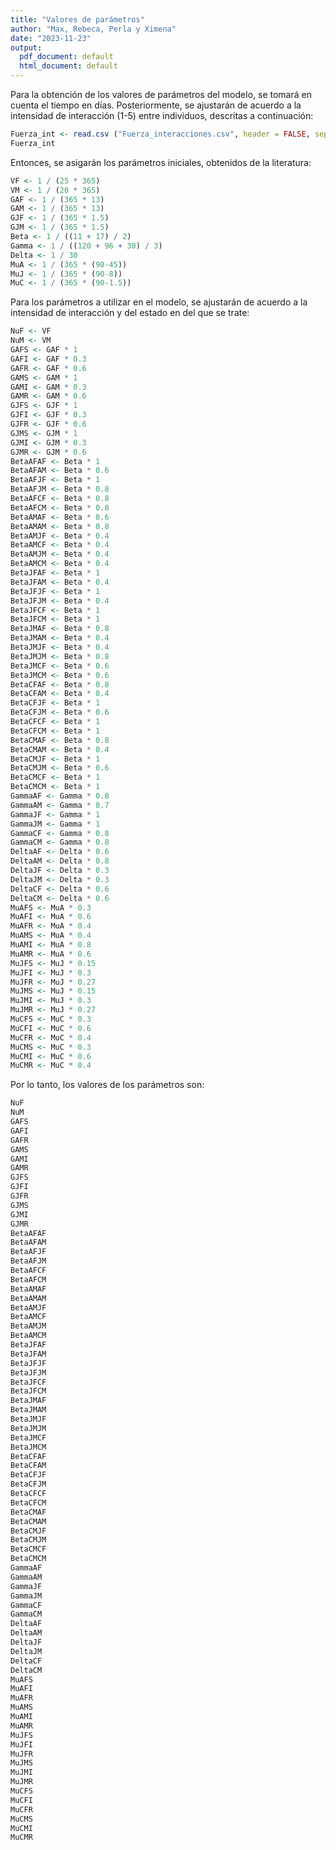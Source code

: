 ```yaml
---
title: "Valores de parámetros"
author: "Max, Rebeca, Perla y Ximena"
date: "2023-11-23"
output:
  pdf_document: default
  html_document: default
---
```



Para la obtención de los valores de parámetros del modelo, se tomará en cuenta el tiempo en días. Posteriormente, se ajustarán de acuerdo a la intensidad de interacción (1-5) entre individuos, descritas a continuación: 

```r
Fuerza_int <- read.csv ("Fuerza_interacciones.csv", header = FALSE, sep = ",")
Fuerza_int
```
Entonces, se asigarán los parámetros iniciales, obtenidos de la literatura: 

```r
VF <- 1 / (25 * 365)
VM <- 1 / (20 * 365)
GAF <- 1 / (365 * 13)
GAM <- 1 / (365 * 13)
GJF <- 1 / (365 * 1.5)
GJM <- 1 / (365 * 1.5)
Beta <- 1 / ((11 + 17) / 2)
Gamma <- 1 / ((120 + 96 + 30) / 3)
Delta <- 1 / 30
MuA <- 1 / (365 * (90-45))
MuJ <- 1 / (365 * (90-8))
MuC <- 1 / (365 * (90-1.5)) 

```
Para los parámetros a utilizar en el modelo, se ajustarán de acuerdo a la intensidad de interacción y del estado en del que se trate: 

```r
NuF <- VF
NuM <- VM
GAFS <- GAF * 1
GAFI <- GAF * 0.3 
GAFR <- GAF * 0.6
GAMS <- GAM * 1
GAMI <- GAM * 0.3
GAMR <- GAM * 0.6
GJFS <- GJF * 1
GJFI <- GJF * 0.3
GJFR <- GJF * 0.6
GJMS <- GJM * 1
GJMI <- GJM * 0.3
GJMR <- GJM * 0.6
BetaAFAF <- Beta * 1 
BetaAFAM <- Beta * 0.6
BetaAFJF <- Beta * 1 
BetaAFJM <- Beta * 0.8 
BetaAFCF <- Beta * 0.8
BetaAFCM <- Beta * 0.8 
BetaAMAF <- Beta * 0.6
BetaAMAM <- Beta * 0.8
BetaAMJF <- Beta * 0.4
BetaAMCF <- Beta * 0.4
BetaAMJM <- Beta * 0.4
BetaAMCM <- Beta * 0.4
BetaJFAF <- Beta * 1
BetaJFAM <- Beta * 0.4
BetaJFJF <- Beta * 1
BetaJFJM <- Beta * 0.4
BetaJFCF <- Beta * 1
BetaJFCM <- Beta * 1
BetaJMAF <- Beta * 0.8
BetaJMAM <- Beta * 0.4
BetaJMJF <- Beta * 0.4
BetaJMJM <- Beta * 0.8
BetaJMCF <- Beta * 0.6
BetaJMCM <- Beta * 0.6
BetaCFAF <- Beta * 0.8
BetaCFAM <- Beta * 0.4
BetaCFJF <- Beta * 1
BetaCFJM <- Beta * 0.6
BetaCFCF <- Beta * 1
BetaCFCM <- Beta * 1
BetaCMAF <- Beta * 0.8
BetaCMAM <- Beta * 0.4
BetaCMJF <- Beta * 1
BetaCMJM <- Beta * 0.6
BetaCMCF <- Beta * 1
BetaCMCM <- Beta * 1
GammaAF <- Gamma * 0.8
GammaAM <- Gamma * 0.7
GammaJF <- Gamma * 1
GammaJM <- Gamma * 1 
GammaCF <- Gamma * 0.8
GammaCM <- Gamma * 0.8
DeltaAF <- Delta * 0.6
DeltaAM <- Delta * 0.8
DeltaJF <- Delta * 0.3
DeltaJM <- Delta * 0.3
DeltaCF <- Delta * 0.6
DeltaCM <- Delta * 0.6
MuAFS <- MuA * 0.3 
MuAFI <- MuA * 0.6
MuAFR <- MuA * 0.4
MuAMS <- MuA * 0.4
MuAMI <- MuA * 0.8
MuAMR <- MuA * 0.6
MuJFS <- MuJ * 0.15 
MuJFI <- MuJ * 0.3
MuJFR <- MuJ * 0.27
MuJMS <- MuJ * 0.15
MuJMI <- MuJ * 0.3
MuJMR <- MuJ * 0.27
MuCFS <- MuC * 0.3
MuCFI <- MuC * 0.6
MuCFR <- MuC * 0.4
MuCMS <- MuC * 0.3
MuCMI <- MuC * 0.6
MuCMR <- MuC * 0.4

```
Por lo tanto, los valores de los parámetros son: 

```r
NuF
NuM
GAFS 
GAFI 
GAFR 
GAMS 
GAMI 
GAMR 
GJFS 
GJFI 
GJFR 
GJMS 
GJMI 
GJMR 
BetaAFAF 
BetaAFAM 
BetaAFJF
BetaAFJM  
BetaAFCF 
BetaAFCM 
BetaAMAF 
BetaAMAM 
BetaAMJF 
BetaAMCF 
BetaAMJM 
BetaAMCM  
BetaJFAF 
BetaJFAM 
BetaJFJF 
BetaJFJM  
BetaJFCF 
BetaJFCM 
BetaJMAF  
BetaJMAM  
BetaJMJF 
BetaJMJM 
BetaJMCF  
BetaJMCM  
BetaCFAF  
BetaCFAM  
BetaCFJF 
BetaCFJM 
BetaCFCF 
BetaCFCM 
BetaCMAF 
BetaCMAM 
BetaCMJF 
BetaCMJM  
BetaCMCF 
BetaCMCM 
GammaAF  
GammaAM  
GammaJF 
GammaJM 
GammaCF  
GammaCM 
DeltaAF 
DeltaAM  
DeltaJF 
DeltaJM 
DeltaCF 
DeltaCM 
MuAFS  
MuAFI  
MuAFR 
MuAMS 
MuAMI  
MuAMR 
MuJFS 
MuJFI 
MuJFR 
MuJMS 
MuJMI 
MuJMR  
MuCFS 
MuCFI  
MuCFR 
MuCMS 
MuCMI 
MuCMR 

```


